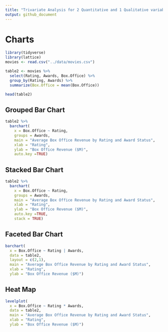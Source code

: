 ```yaml
---
title: "Trivariate Analysis for 2 Quantitative and 1 Qualitative variables"
output: github_document
---
```



# Charts

```r
library(tidyverse)
library(lattice)
movies <- read.csv("../data/movies.csv")

table2 <- movies %>%
  select(Rating, Awards, Box.Office) %>%
  group_by(Rating, Awards) %>%
  summarize(Box.Office = mean(Box.Office))

head(table2)
```


## Grouped Bar Chart

```r
table2 %>%
  barchart(
    x = Box.Office ~ Rating,
    groups = Awards,
    main = "Average Box Office Revenue by Rating and Award Status",
    xlab = "Rating",
    ylab = "Box Office Revenue ($M)",
    auto.key =TRUE)

```

## Stacked Bar Chart

```r
table2 %>%
  barchart(
    x = Box.Office ~ Rating,
    groups = Awards,
    main = "Average Box Office Revenue by Rating and Award Status",
    xlab = "Rating",
    ylab = "Box Office Revenue ($M)",
    auto.key =TRUE,
    stack = TRUE)
```

## Faceted Bar Chart

```r
barchart(
  x = Box.Office ~ Rating | Awards,
  data = table2,
  layout = c(2,1),
  main = "Average Box Office Revenue by Rating and Award Status",
  xlab = "Rating",
  ylab = "Box Office Revenue ($M)")
```


## Heat Map

```r

levelplot(
  x = Box.Office ~ Rating * Awards,
  data = table2,
  main = "Average Box Office Revenue by Rating and Award Status",
  xlab = "Rating",
  ylab = "Box Office Revenue ($M)")
```

